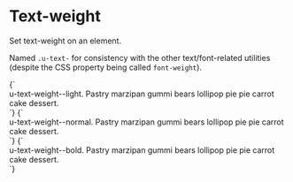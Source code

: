 
<Meta title="Utilities/Text weight" />

# Text-weight

Set text-weight on an element.

Named `.u-text-` for consistency with the other text/font-related utilities (despite the CSS property being called `font-weight`).

<Canvas isColumn>
  <Story name="text-weight--light">
    {`
      <div class="u-bg--secondary u-padding">
        <div class="u-bg--background u-text-weight--light">u-text-weight--light. Pastry marzipan gummi bears lollipop pie pie carrot cake dessert.</div>
      </div>
    `}
  </Story>
  <Story name="text-weight--normal">
    {`
      <div class="u-bg--secondary u-padding">
        <div class="u-bg--background u-text-weight--normal">u-text-weight--normal. Pastry marzipan gummi bears lollipop pie pie carrot cake dessert.</div>
      </div>
    `}
  </Story>
  <Story name="text-weight--bold">
    {`
      <div class="u-bg--secondary u-padding">
        <div class="u-bg--background u-text-weight--bold">u-text-weight--bold. Pastry marzipan gummi bears lollipop pie pie carrot cake dessert.</div>
      </div>
    `}
  </Story>
</Canvas>
